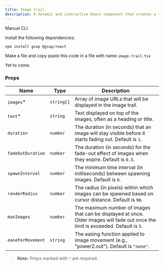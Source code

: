 ```yaml
---
title: Image trail
description: A dynamic and interactive React component that creates a trail of images following the user's cursor
---
```


<ComponentPreview
  name="image-trail-demo"
  className="[&_.preview>[data-orientation=vertical]]:sm:max-w-[70%]"
/>

<Tabs defaultValue="manual">

<TabsList>
  <TabsTrigger value="manual">Manual</TabsTrigger>
  <TabsTrigger value="cli">CLI</TabsTrigger>
</TabsList>

<TabsContent value="manual">

<Steps>

<Step>Install the following dependencies:</Step>

```bash
npm install gsap @gsap/react
```


<Step>Make a file and copy paste this code in a file with name `image-trail.tsx`</Step>

<ComponentSource name="image-trail"/>

</Steps>

</TabsContent>

<TabsContent value="cli">

<Steps>

<Step>Yet to come.</Step>

</Steps>

</TabsContent>

</Tabs>

### Props

| Name               | Type                            | Description                                                       |
| ------------------ | ------------------------------- | ----------------------------------------------------------------- |
| `images`*         | `string[]`                      | Array of image URLs that will be displayed in the image trail.    |
| `text`*             | `string`                        | Text displayed on top of the images, often as a heading or title. |
| `duration`         | `number`                        | The duration (in seconds) that an image will stay visible before it starts fading out. Default is `1`. |
| `fadeOutDuration`  | `number`                        | The duration (in seconds) for the fade-out effect of images when they expire. Default is `0.5`. |
| `spawnInterval`    | `number`                        | The minimum time interval (in milliseconds) between spawning images. Default is `0`. |
| `renderRadius`     | `number`                        | The radius (in pixels) within which images can be spawned based on cursor distance. Default is `90`. |
| `maxImages`        | `number`                        | The maximum number of images that can be displayed at once. Older images will fade out once the limit is exceeded. Default is `5`. |
| `easeForMovement`  | `string`                        | The easing function applied to image movement (e.g., "power2.out"). Default is `"none"`. |

> **Note:** Props marked with `*` are required.
